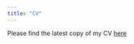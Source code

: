 ```yaml
---
title: "CV"
---
```


Please find the latest copy of my CV [here](https://www.dropbox.com/s/ryjha21x2zhybfh/CV_Joshua_Fawcett_Weiner.pdf?dl=0)

